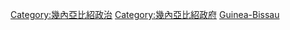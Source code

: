 {{Commonscat|International relations of Guinea-Bissau}}

[[Category:幾內亞比紹政治|Category:幾內亞比紹政治]]
[[Category:幾內亞比紹政府|Category:幾內亞比紹政府]]
[[Category:非洲各国外交|Guinea-Bissau]]